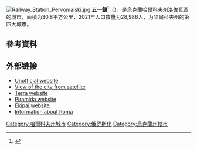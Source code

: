 {{about||其他同名地方|五一 (消歧义)}}
{{NoteTA
|T=zh-hk:五一鎮 (哈爾科夫州);zh-tw:培沃麥斯克 (哈爾基夫省);zh-cn:五一镇 (哈尔科夫州);
|1=zh-hk:五一鎮;zh-tw:培沃麥斯克;zh-cn:五一镇;
}}
[[Image:Railway_Station_Pervomaiski.jpg|thumb]]
'''五一鎮'''<ref>{{Cite web |title=培沃麥斯克(五一城)-Pervomaisk(Pervomaysk) |url=https://terms.naer.edu.tw/detail/3008960/?index=1 |access-date=2022-04-18 |work=terms.naer.edu.tw}}</ref>（{{lang-uk|Первомайський}}），是[[烏克蘭|烏克蘭]][[哈爾科夫州|哈爾科夫州]][[洛佐瓦區|洛佐瓦區]]的城市，面積为30.8平方公里，2021年人口数量为28,986人，为哈爾科夫州的第四大城市。

==參考資料==
{{Reflist}}

== 外部链接 ==
*[https://web.archive.org/web/20160403033548/http://www.pervomayskiy.com.ua/ Unofficial website]
*[http://maps.all-biz.info/?q=%D0%9F%D0%B5%D1%80%D0%B2%D0%BE%D0%BC%D0%B0%D0%B9%D1%81%D0%BA%D0%B8%D0%B9%2C+%D0%A5%D0%B0%D1%80%D1%8C%D0%BA%D0%BE%D0%B2%D1%81%D0%BA%D0%B0%D1%8F+%D0%BE%D0%B1%D0%BB%D0%B0%D1%81%D1%82%D1%8C%2C+%D0%A3%D0%BA%D1%80%D0%B0%D0%B8%D0%BD%D0%B0 View of the city from satellite]{{dead link|date=2018年2月 |bot=InternetArchiveBot |fix-attempted=yes }}
*[http://terra.ua/ Terra website] {{Wayback|url=http://terra.ua/ |date=20201101020902 }}
*[http://piramid.com.ua Piramida website] {{Wayback|url=http://piramid.com.ua/ |date=20200925043710 }}
*[https://web.archive.org/web/20150901021236/http://www.ekipag.net.ua/ Ekipaj website]
*[https://web.archive.org/web/20110909051744/http://www.agroru.com/enterprise/69717.htm Information about Roma]

{{Coord|49|23|13|N|36|12|51|E|display=title}}
{{Ukraine-geo-stub}}

[[Category:哈爾科夫州城市|Category:哈爾科夫州城市]]
[[Category:俄罗斯化|Category:俄罗斯化]]
[[Category:烏克蘭州轄市|Category:烏克蘭州轄市]]